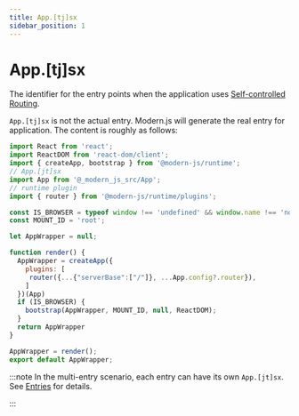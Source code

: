 ```yaml
---
title: App.[tj]sx
sidebar_position: 1
---
```

# App.[tj]sx

The identifier for the entry points when the application uses [Self-controlled Routing](/guides/basic-features/routes.html#self-controlled-routing).

`App.[tj]sx` is not the actual entry. Modern.js will generate the real entry for application. The content is roughly as follows:

```js
import React from 'react';
import ReactDOM from 'react-dom/client';
import { createApp, bootstrap } from '@modern-js/runtime';
// App.[jt]sx
import App from '@_modern_js_src/App';
// runtime plugin
import { router } from '@modern-js/runtime/plugins';

const IS_BROWSER = typeof window !== 'undefined' && window.name !== 'nodejs';
const MOUNT_ID = 'root';

let AppWrapper = null;

function render() {
  AppWrapper = createApp({
    plugins: [
     router({...{"serverBase":["/"]}, ...App.config?.router}),
    ]
  })(App)
  if (IS_BROWSER) {
    bootstrap(AppWrapper, MOUNT_ID, null, ReactDOM);
  }
  return AppWrapper
}

AppWrapper = render();
export default AppWrapper;
```

:::note
In the multi-entry scenario, each entry can have its own `App.[jt]sx`. See [Entries](/guides/concept/entries) for details.

:::
